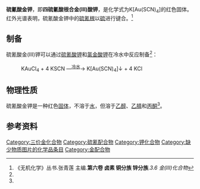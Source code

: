 {{Chembox
| verifiedrevid = 
| ImageFile =
| Reference = 
| IUPACName = Gold(III) potassium thiocyanate
| OtherNames = 
| Section1 = {{Chembox Identifiers
| ChemSpiderID_Ref = {{chemspidercite|correct|chemspider}}
| ChemSpiderID = 
| InChI = 
| InChIKey = 
| StdInChI_Ref = 
| StdInChI = 
| StdInChIKey_Ref = 
| StdInChIKey = 
| CASNo = 14878-14-9
| CASNo_Ref = {{cascite|correct|CAS}}
| PubChem = 
| SMILES = 
}}
| Section2 = {{Chembox Properties
| Formula =  K[Au(SCN)<sub>4</sub>] 
| MolarMass = 468.39
| Appearance = 红色固体
| Density = 
| MeltingPt = 
| BoilingPt = 
| Solubility = 不溶于水，但溶于[[乙醇|乙醇]]、[[乙腈|乙腈]]和[[丙酮|丙酮]]}}
| Section3 = {{Chembox Structure
|   CrystalStruct = 
|   SpaceGroup = 
 }}
| Section5 = {{Chembox Hazards
| MainHazards = 
| FlashPt = 
| Autoignition = }}
| Section6 = {{Chembox Thermochemistry
| DeltaHf =
| DeltaHc = 
| Entropy = 
| HeatCapacity = }}
}} 
'''硫氰酸金钾'''，即'''四硫氰酸根合金(III)酸钾'''，是化学式为K[Au(SCN)<sub>4</sub>]的红色固体。红外光谱表明，硫氰酸金钾中的[[硫氰根|硫氰根]]以[[硫|硫]]进行键合。<ref name=Au(III)>《无机化学》丛书.张青莲 主编.'''第六卷 卤素 铜分族 锌分族'''.''3.6 金(III)化合物''</ref>

==制备==
硫氰酸金(III)钾可以通过[[硫氰酸钾|硫氰酸钾]]和[[氯金酸钾|氯金酸钾]]在冷水中反应制备<ref name=Au(III)></ref>：
:KAuCl<sub>4</sub> + 4 KSCN —<sup><u>冷水</u></sup>→ K[Au(SCN)<sub>4</sub>]↓ + 4 KCl

==物理性质==
硫氰酸金钾是一种红色[[固体|固体]]，不溶于[[水|水]]，但溶于[[乙醇|乙醇]]、[[乙腈|乙腈]]和[[丙酮|丙酮]]<ref name=Au(III)></ref>。

==参考资料==
{{reflist}}
{{硫氰酸盐}}

[[Category:三价金化合物|Category:三价金化合物]]
[[Category:硫氰配合物|Category:硫氰配合物]]
[[Category:钾化合物|Category:钾化合物]]
[[Category:缺少物质图片的化学品条目|Category:缺少物质图片的化学品条目]]
[[Category:金配合物|Category:金配合物]]